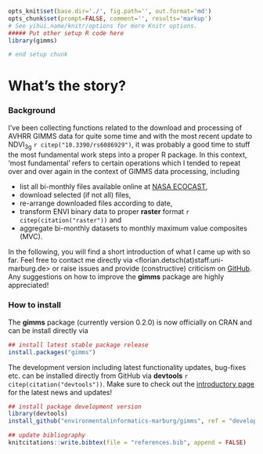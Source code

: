 ```r
opts_knit$set(base.dir='./', fig.path='', out.format='md')
opts_chunk$set(prompt=FALSE, comment='', results='markup')
# See yihui.name/knitr/options for more Knitr options.
##### Put other setup R code here
library(gimms)

# end setup chunk
```
# What's the story?

### Background
I've been collecting functions related to the download and processing of AVHRR GIMMS data for quite some time and with the most recent update to NDVI<sub>3g</sub> `r citep("10.3390/rs6086929")`, it was probably a good time to stuff the most fundamental work steps into a proper R package. In this context, 'most fundamental' refers to certain operations which I tended to repeat over and over again in the context of GIMMS data processing, including

* list all bi-monthly files available online at [NASA ECOCAST](http://ecocast.arc.nasa.gov/data/pub/gimms/3g.v0/),
* download selected (if not all) files, 
* re-arrange downloaded files according to date, 
* transform ENVI binary data to proper **raster** format `r citep(citation("raster"))` and 
* aggregate bi-monthly datasets to monthly maximum value composites (MVC).

In the following, you will find a short introduction of what I came up with so far. Feel free to contact me directly via <florian.detsch(at)staff.uni-marburg.de> or raise issues and provide (constructive) criticism on [GitHub](https://github.com/environmentalinformatics-marburg/gimms). Any suggestions on how to improve the **gimms** package are highly appreciated!

### How to install
The **gimms** package (currently version 0.2.0) is now officially on CRAN and can be install directly via 

```r
## install latest stable package release
install.packages("gimms")
```

The development version including latest functionality updates, bug-fixes etc. can be installed directly from GitHub via **devtools** `r citep(citation("devtools"))`. Make sure to check out the [introductory page](https://github.com/environmentalinformatics-marburg/gimms) for the latest news and updates!

```r
## install package development version
library(devtools)
install_github("environmentalinformatics-marburg/gimms", ref = "develop")
```

```r
## update bibliography
knitcitations::write.bibtex(file = "references.bib", append = FALSE)
```